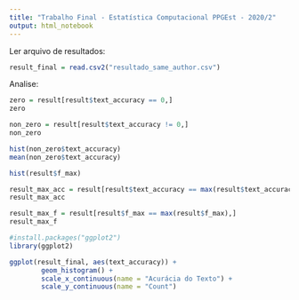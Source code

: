 ```yaml
---
title: "Trabalho Final - Estatística Computacional PPGEst - 2020/2"
output: html_notebook
---
```


Ler arquivo de resultados:
```r
result_final = read.csv2("resultado_same_author.csv")
```

Analise:

```r
zero = result[result$text_accuracy == 0,]
zero

non_zero = result[result$text_accuracy != 0,]
non_zero

hist(non_zero$text_accuracy)
mean(non_zero$text_accuracy)

hist(result$f_max)

result_max_acc = result[result$text_accuracy == max(result$text_accuracy),]
result_max_acc

result_max_f = result[result$f_max == max(result$f_max),]
result_max_f

```

```r
#install.packages("ggplot2")
library(ggplot2)

ggplot(result_final, aes(text_accuracy)) +
        geom_histogram() +
        scale_x_continuous(name = "Acurácia do Texto") +
        scale_y_continuous(name = "Count")

```

